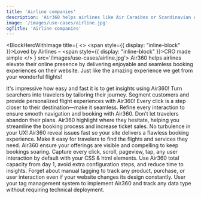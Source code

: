 ```yaml
---
title: 'Airline companies'
description: 'Air360 helps airlines like Air Caraibes or Scandinavian Airlines elevate their online presence by delivering personalized, seamless booking experiences tailored to each traveler’s unique preferences. By pinpointing areas where users face difficulties, from flight selection to checkout, Air360 ensures that every potential bottleneck is smoothed over, increasing booking conversions and customer loyalty.'
image: '/images/use-cases/airline.jpg'
ogTitle: 'Airline companies'
---
```


<BlockHeroWithImage title={
    <>
      <span style={{ display: "inline-block" }}>Loved by Airlines –</span> <span style={{ display: "inline-block" }}>CRO made simple</span>
    </>
  } src='/images/use-cases/airline.jpg'>
  Air360 helps airlines elevate their online presence by delivering enjoyable and seamless booking experiences on their website. Just like the amazing experience we get from your wonderful flights! 
</BlockHeroWithImage>

<ShowcaseLogos>
  <SAS />
  <Aircaraibes />
</ShowcaseLogos>

<BlockTestimonial name='Aircaribes' src='/logo-brand/air-caraibes.svg'>
  It's impressive how easy and fast it is to get insights using Air360!
</BlockTestimonial>

<SlideFeature title='How does Air360 help airlines?'>
  <Slide title='Create experiences that convert' src='/images/use-cases/slides/slide1.webp' shadow={false}>
    Turn searchers into travelers by tailoring their journey. Segment customers and provide personalized flight experiences with Air360!
  </Slide>
  <Slide title='The best possible version of every page' src='/images/use-cases/slides/slide2.webp' shadow={false}>
    Every click is a step closer to their destination—make it seamless. Refine every interaction to ensure smooth navigation and booking with Air360.
  </Slide>
  <Slide title='Simplify the booking experience' src='/images/use-cases/slides/slide3.webp' shadow={false}>
    Don’t let travelers abandon their plans. Air360 highlight where they hesitate, helping you streamline the booking process and increase ticket sales.
  </Slide>
  <Slide title='Keep your site running smoothly' src='/images/use-cases/slides/slide4.webp' shadow={false}>
    No turbulence in your UX! Air360 reveal issues fast so your site delivers a flawless booking experience.
  </Slide>
  <Slide title='Keep your customers happy' src='/images/use-cases/slides/slide5.webp' shadow={false}>
    Make it easy for travelers to find the flights and services they need. Air360 ensure your offerings are visible and compelling to keep bookings soaring.
  </Slide>
</SlideFeature>

<GalleryBlocks title='We are different'>
  <Block title='Auto-Tracking' icon='robot-astromech' color='orange'>
    Capture every click, scroll, pageview, tap, any user interaction by default with your CSS & html elements.
  </Block>
  <Block title='Plug and Play' icon='bolt' color='purple'>
    Use Air360 total capacity from day 1, avoid extra configuration steps, and reduce time to insights.
  </Block>
  <Block title='Tagless' icon='tag' color='orange'>
    Forget about manual tagging to track any product, purchase, or user interaction even if your website changes its design constantly.
  </Block>
  <Block title='Codeless' icon='code' color='purple'>
    User your tag management system to implement Air360 and track any data type without requiring technical deployment.
  </Block>
</GalleryBlocks>

<BlockSection lp>
  <LaundryList lang="en" items={['Create experiences that convert', 'The best possible version of every page', 'Simplify the booking experience', 'Keep your site running smoothly', 'Keep your customers happy']} />
</BlockSection>

<BlockFeature title='Everything you need to create the best possible user experience'>
  <Feature name='Auto-tracking' icon='robot-astromech' />
  <Feature name='Custom data collection' icon='database' />
  <Feature name='No-code error detection' icon='message-exclamation' />
  <Feature name='Advanced segments' icon='square-kanban' />
  <Feature name='Funnel analysis' icon='filter-circle-dollar' />
  <Feature name='User journeys' icon='cart-shopping' />
  <Feature name='On-page analysis' icon='user-magnifying-glass' />
  <Feature name='Session replays' icon='clapperboard-play' />
</BlockFeature>

<BlockSection className='mb-15'>
  <IncreaseConversionWrapper />
</BlockSection>
